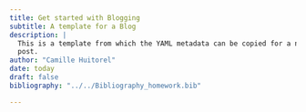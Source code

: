 ```yaml
---
title: Get started with Blogging
subtitle: A template for a Blog
description: |
  This is a template from which the YAML metadata can be copied for a new blog
  post.
author: "Camille Huitorel"
date: today
draft: false
bibliography: "../../Bibliography_homework.bib"

---
```

# 

